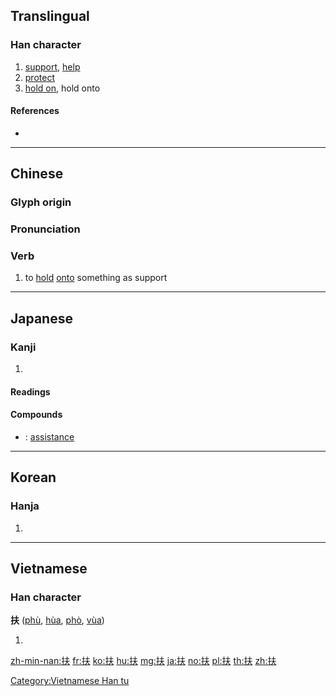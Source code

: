 {{also|扷|抚}}
==Translingual==

===Han character===
{{Han char|rn=64|rad=手|as=04|sn=7|four=55030|canj=QQO|ids=⿰扌夫}}

# [[support]], [[help]]
# [[protect]]
# [[hold on]], hold onto

====References====
* {{Han ref|kx=0419.050|dkj=11840|dj=0765.280|hdz=31833.020|uh=6276|ud=25206|bh=A7DF|bd=42975}}

----

==Chinese==
{{zh-forms}}

===Glyph origin===
{{Han etym}}

===Pronunciation===
{{zh-pron
|m=fú
|c=fu4
|h=pfs=fù
|md=
|mn=hû/phô͘
|w=
|mc=y
|oc=y
|cat=v
}}

===Verb===
{{zh-verb}}

# to [[hold]] [[onto]] something as support

----

==Japanese==

===Kanji===
{{ja-kanji|grade=c|rs=手04}}

# {{defn|lang=ja|sort=手04}}

====Readings====
{{ja-readings|goon=[[ぶ]] (bu)|kanon=[[ふ]] (fu)|kun=[[たすける]] (tasukeru)}}

====Compounds====
* {{ja-r|扶翼|ふよく}}: [[assistance]]

----

==Korean==

===Hanja===
{{ko-hanja|hangeul=부|eumhun=|rv=bu|mr=pu|y=pu}}

# {{defn|lang=ko|sort=手04}}

----

==Vietnamese==

===Han character===
'''扶''' ([[phù]], [[hùa]], [[phò]], [[vùa]])

# {{defn|lang=vi}}

[[Category:Vietnamese Han tu]]

[[zh-min-nan:扶]]
[[fr:扶]]
[[ko:扶]]
[[hu:扶]]
[[mg:扶]]
[[ja:扶]]
[[no:扶]]
[[pl:扶]]
[[th:扶]]
[[zh:扶]]